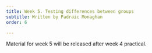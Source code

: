 ```yaml
---
title: Week 5. Testing differences between groups
subtitle: Written by Padraic Monaghan
order: 6

---
```



Material for week 5 will be released after week 4 practical.
